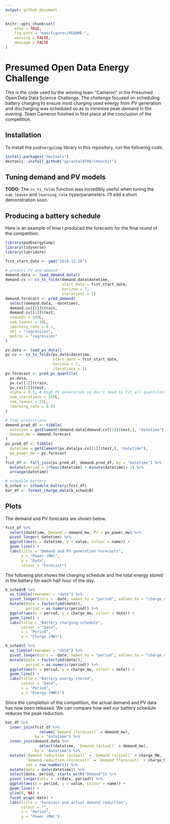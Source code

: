 ```yaml
---
output: github_document
---
```


<!-- README.md is generated from README.Rmd. Edit and knit README.Rmd to update README.md. -->

```r
knitr::opts_chunk$set(
	echo = TRUE,
	fig.path = "man/figures/README-",
	warning = FALSE,
	message = FALSE
)
```

# Presumed Open Data Energy Challenge

This is the code used by the winning team "Cameron" in the Presumed Open Data Data Science Challenge. The challenge focused on scheduling battery charging to ensure most charging used energy from PV generation and discharging was scheduled so as to minimise peak demand in the evening. Team Cameron finished in first place at the conclusion of the competition.

## Installation

To install the `podEnergyComp` library in this repository, run the following code.

```r
install.packages("devtools")
devtools::install_github("gprashal0706/chevckit")
```


## Tuning demand and PV models

**TODO:** The `cv_ts_folds` function was incredibly useful when tuning the `num_leaves` and `learning_rate` hyperparameters. I'll add a short demonstration soon.

## Producing a battery schedule

Here is an example of how I produced the forecasts for the final round of the competition.

```r
library(podEnergyComp)
library(tidyverse)
library(lubridate)

fcst_start_date <- ymd("2019-12-26")

# predict PV and demand
demand.data <- load_demand_data()
demand.cv <- cv_ts_folds(demand.data$datetime,
                         start_date = fcst_start_date,
                         horizon = 7, 
                         iterations = 1)
demand.forecast <- pred_demand(
  select(demand.data, -datetime),
  demand.cv[[1]]$train,
  demand.cv[[1]]$test,
  nrounds = 500L,
  num_leaves = 10L,
  learning_rate = 0.1,
  obj = "regression",
  metric = "regression"
)

pv.data <- load_pv_data()
pv.cv <- cv_ts_folds(pv.data$datetime, 
                     start_date = fcst_start_date,
                     horizon = 7, 
                     iterations = 1)
pv.forecast <- pred_pv_quantile(
  pv.data,
  pv.cv[[1]]$train,
  pv.cv[[1]]$test,
  alpha = 0.5, # High PV generation so don't need to fit all quantiles
  num_iterations = 250L,
  num_leaves = 31L,
  learning_rate = 0.03
)

# Tidy predictions
demand.pred_df <- tibble(
  datetime = getElement(demand.data[demand.cv[[1]]$test,], "datetime"),
  demand_mw = demand.forecast
)
pv.pred_df <- tibble(
  datetime = getElement(pv.data[pv.cv[[1]]$test,], "datetime"),
  pv_power_mw = pv.forecast
)
fcst_df <- full_join(pv.pred_df, demand.pred_df, by = "datetime") %>% 
  mutate(period = 2*hour(datetime) + minute(datetime)+ 1) %>% 
  arrange(datetime)

# schedule battery
b_sched <- schedule_battery(fcst_df)
bat_df <- format_charge_data(b_sched$B)
```

## Plots

The demand and PV forecasts are shown below.

```r
fcst_df %>%
  select(datetime, Demand = demand_mw, PV = pv_power_mw) %>%
  pivot_longer(-datetime) %>%
  ggplot(aes(x = datetime, y = value, colour = name)) +
  geom_line() +
  labs(title = "Demand and PV generation forecasts",
       y = "Power (MW)",
       x = "Date",
       colour = "Forecast")
```

The following plot shows the charging schedule and the total energy stored in the battery for each half hour of the day.

```r
b_sched$B %>% 
  as_tibble(rownames = "date") %>% 
  pivot_longer(cols = -date, names_to = "period", values_to = "charge_mw") %>% 
  mutate(date = factor(ymd(date)),
         period = as.numeric(period)) %>% 
  ggplot(aes(x = period, y = charge_mw, colour = date)) +
  geom_line() +
  labs(title = "Battery charging schedule",
       colour = "Date",
       x = "Period",
       y = "Charge (MW)")
```

```r
b_sched$C %>% 
  as_tibble(rownames = "date") %>% 
  pivot_longer(cols = -date, names_to = "period", values_to = "charge_mw") %>% 
  mutate(date = factor(ymd(date)),
         period = as.numeric(period)) %>% 
  ggplot(aes(x = period, y = charge_mw, colour = date)) +
  geom_line() +
  labs(title = "Battery energy stored",
       colour = "Date",
       x = "Period",
       y = "Energy (MWh)")
```

Since the completion of the competition, the actual demand and PV data has now been released. We can compare how well our battery schedule reduces the peak reduction.

```r
bat_df %>%
  inner_join(fcst_df %>% 
               rename(`Demand (forecast)` = demand_mw), 
             by = "datetime") %>%
  inner_join(demand.data %>% 
               select(datetime, `Demand (actual)` = demand_mw),
             by = "datetime") %>%
  mutate(`Demand reduction (actual)` = `Demand (actual)` + charge_MW,
         `Demand reduction (forecast)` = `Demand (forecast)` + charge_MW,
         idx = row_number()) %>%
  mutate(date = date(datetime)) %>% 
  select(date, period, starts_with("Demand")) %>%
  pivot_longer(cols = -c(date, period)) %>%
  ggplot(aes(x = period, y = value, colour = name)) +
  geom_line() +
  ylim(0, NA) +
  facet_wrap(~date) +
  labs(title = "Forecast and actual demand reduction",
       colour = "",
       x = "Period",
       y = "Power (MW)")
```
